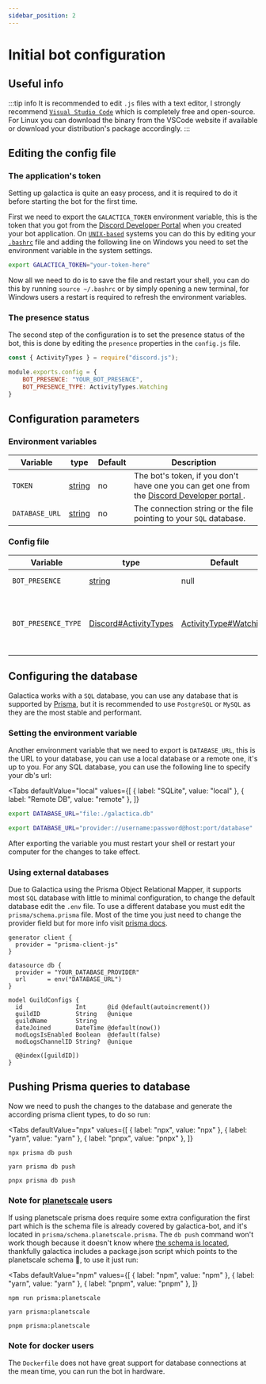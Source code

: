```yaml
---
sidebar_position: 2
---
```


# Initial bot configuration

## Useful info

:::tip info
It is recommended to edit `.js` files with a text editor, I strongly recommend [`Visual Studio Code`](https://code.visualstudio.com/) which is completely free and open-source. For Linux you can download the binary from the VSCode website if available or download your distribution's package accordingly.
:::

## Editing the config file

### The application's token

Setting up galactica is quite an easy process, and it is required to do it before starting the bot for the first time.

First we need to export the `GALACTICA_TOKEN` environment variable, this is the token that you got from the [Discord Developer Portal](https://discord.com/developers/applications) when you created your bot application.
On [`UNIX-based`](https://en.wikipedia.org/wiki/List_of_Unix_systems) systems you can do this by editing your
[`.bashrc`](https://www.digitalocean.com/community/tutorials/bashrc-file-in-linux) file and adding the following line on Windows you need to set the environment variable in the system settings.

```bash
export GALACTICA_TOKEN="your-token-here"
```

Now all we need to do is to save the file and restart your shell, you can do this by running `source ~/.bashrc` or by simply opening a new terminal,
for Windows users a restart is required to refresh the environment variables.

### The presence status

The second step of the configuration is to set the presence status of the bot, this is done by editing the `presence` properties in the `config.js` file.

```js title="config.js"
const { ActivityTypes } = require("discord.js");

module.exports.config = {
    BOT_PRESENCE: "YOUR_BOT_PRESENCE",
    BOT_PRESENCE_TYPE: ActivityTypes.Watching
}
```
## Configuration parameters

### Environment variables

| Variable       | type                                                                                       | Default | Description                                                                                                                                 |
|----------------|--------------------------------------------------------------------------------------------|---------|---------------------------------------------------------------------------------------------------------------------------------------------|
| `TOKEN`        | [string](https://www.typescriptlang.org/docs/handbook/2/everyday-types.html#literal-types) | no      | The bot's token, if you don't have one you can get one from the [ Discord Developer portal ](https://discord.com/developers/applications) . |
| `DATABASE_URL` | [string](https://www.typescriptlang.org/docs/handbook/2/everyday-types.html#literal-types) | no      | The connection string or the file pointing to your `SQL` database.                                                                          |

### Config file
| Variable            | type                                                                                               | Default                                                                                                     | Description                                                                                                  |
|---------------------|----------------------------------------------------------------------------------------------------|-------------------------------------------------------------------------------------------------------------|--------------------------------------------------------------------------------------------------------------|
| `BOT_PRESENCE`      | [string](https://www.typescriptlang.org/docs/handbook/2/everyday-types.html#literal-types)         | null                                                                                                        | Sets the rich presence shown on the bot                                                                      |
| `BOT_PRESENCE_TYPE` | [Discord#ActivityTypes](https://discord-api-types.dev/api/discord-api-types-v10/enum/ActivityType) | [ActivityType#Watching](https://discord-api-types.dev/api/discord-api-types-v10/enum/ActivityType#Watching) | Sets the presence type of the bot. https://discord-api-types.dev/api/discord-api-types-v10/enum/ActivityType |

## Configuring the database

Galactica works with a `SQL` database, you can use any database that is supported by [Prisma](https://www.prisma.io/),
but it is recommended to use `PostgreSQL` or `MySQL` as they are the most stable and performant.


### Setting the environment variable
Another environment variable that we need to export is `DATABASE_URL`, this is the URL to your database, you can use a local database or a remote one, it's up to you.
For any SQL database, you can use the following line to specify your db's url:

<Tabs
    defaultValue="local"
    values={[
        { label: "SQLite", value: "local" },
        { label: "Remote DB", value: "remote" },
    ]}
>

<TabItem value="local">

```bash
export DATABASE_URL="file:./galactica.db"
```

</TabItem>

<TabItem value="remote">

```bash
export DATABASE_URL="provider://username:password@host:port/database"
```

</TabItem>

</Tabs>

After exporting the variable you must restart your shell or restart your computer for the changes to take effect.

### Using external databases
Due to Galactica using the Prisma Object Relational Mapper, it supports most `SQL` database with little to minimal configuration,
to change the default database edit the `.env` file. To use a different database you must edit the `prisma/schema.prisma` file.
Most of the time you just need to change the provider field but for more info visit [prisma docs](https://www.prisma.io/docs/reference/api-reference/prisma-schema-reference#datasource).

```prisma
generator client {
  provider = "prisma-client-js"
}

datasource db {
  provider = "YOUR_DATABASE_PROVIDER"
  url      = env("DATABASE_URL")
}

model GuildConfigs {
  id               Int      @id @default(autoincrement())
  guildID          String   @unique
  guildName        String
  dateJoined       DateTime @default(now())
  modLogsIsEnabled Boolean  @default(false)
  modLogsChannelID String?  @unique

  @@index([guildID])
}
```

## Pushing Prisma queries to database

Now we need to push the changes to the database and generate the according prisma client types, to do so run:

<Tabs
  defaultValue="npx"
  values={[
    { label: "npx", value: "npx" },
    { label: "yarn", value: "yarn" },
    { label: "pnpx", value: "pnpx" },
  ]}
>
  <TabItem value="npx">

  ```shell
  npx prisma db push
  ```

  </TabItem>

  <TabItem value="yarn">

  ```shell
  yarn prisma db push
  ```

  </TabItem>

  <TabItem value="pnpx">

  ```shell
  pnpx prisma db push
  ```

  </TabItem>
</Tabs>

### Note for [planetscale](https://planetscale.com) users
If using planetscale prisma does require some extra configuration the first part which is the schema file is already covered
by galactica-bot, and it's located in `prisma/schema.planetscale.prisma`. The `db push` command won't work though because
it doesn't know where [the schema is located](https://www.prisma.io/docs/reference/api-reference/command-reference#arguments-4),
thankfully galactica includes a package.json script which points to the planetscale schema 🥳, to use it just run:

<Tabs
  defaultValue="npm"
  values={[
    { label: "npm", value: "npm" },
    { label: "yarn", value: "yarn" },
    { label: "pnpm", value: "pnpm" },
  ]}
>
  <TabItem value="npm">

  ```shell
  npm run prisma:planetscale
  ```

  </TabItem>

  <TabItem value="yarn">

  ```shell
  yarn prisma:planetscale
  ```

  </TabItem>

  <TabItem value="pnpm">

  ```shell
  pnpm prisma:planetscale
  ```

  </TabItem>
</Tabs>


### Note for docker users
The `Dockerfile` does not have great support for database connections at the mean time, you can run the bot in hardware.
